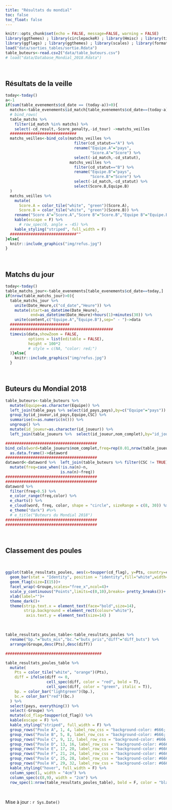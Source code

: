```yaml
---
title: "Résultats du mondial"
toc: false
toc_float: false
---
```


```r
knitr::opts_chunk$set(echo = FALSE, message=FALSE, warning = FALSE)
library(ggthemes) ; library(circlepackeR) ; library(Hmisc) ; library(tidyverse) ; library(echarts4r) ; library(magrittr) ; library(data.tree) ; library(flexdashboard) ; library(ggplot2) ;library(googleVis) ;
library(ggflags) ; library(ggthemes) ; library(scales) ; library(formattable) ; library(kableExtra) ; library(lubridate) ; library(timevis)
load("data/sorties_tables/sortie.Rdata")
table_buteurs<-read.csv2("data/table_buteurs.csv")
# load("data/Database_Mondial_2018.Rdata")
```

<br>

## Résultats de la veille

```r
today<-today()
a<-1
if(sum(table_evenements$cd_date == (today-a))>0){
  matchs<-table_evenements$id_match[table_evenements$cd_date==(today-a)]
  # bind_rows(
  table_matchs %>% 
    filter(id_match %in% matchs) %>% 
    select(-cd_result,-Score_penalty,-id_tour) ->matchs_veilles
  #############################
  matchs_veilles<-bind_cols(matchs_veilles %>% 
                              filter(cd_statut=="A") %>% 
                              rename("Equipe.A"="pays",
                                     "Score.A"="Score") %>% 
                              select(-id_match,-cd_statut),
                            matchs_veilles %>% 
                              filter(cd_statut=="B") %>% 
                              rename("Equipe.B"="pays",
                                     "Score.B"="Score") %>% 
                              select(-id_match,-cd_statut) %>% 
                              select(Score.B,Equipe.B)
  )
  matchs_veilles %>% 
    mutate(
      Score.A = color_tile("white", "green")(Score.A),
      Score.B = color_tile("white", "green")(Score.B)) %>% 
    rename("Score A"="Score.A","Score B"="Score.B","Equipe B"="Equipe.B","Equipe A"="Equipe.A") %>% 
    kable(escape = F) %>%
      # row_spec(0, angle = -45) %>% 
    kable_styling("striped", full_width = F)
  #############################""
}else{
  knitr::include_graphics("img/refus.jpg")
}
```

<br>

<!-- ## Joueur de la veille -->

<!-- Harry Kane (Angleterre) -->

<!-- ![Harry+kane](https://media0.giphy.com/media/t75ANdru6RWBJ6nwC0/giphy.gif?cid=e1bb72ff5b28d1c5634357386f05e1ca)   -->
<!-- <div style='font-size:50%'>([Source link](https://youtu.be/hOctLZf1kkE), accessed juin 03, 2018)</div>   -->

<!-- <br> -->

## Matchs du jour

```r
today<-today()
table_matchs_jour<-table_evenements[table_evenements$cd_date==today,]
if(nrow(table_matchs_jour)>0){
  table_matchs_jour %>%
    unite(Date_Heure,c("cd_date","Heure")) %>%
    mutate(start=as_datetime(Date_Heure),
           end=as_datetime(Date_Heure)+hours(1)+minutes(30)) %>%
    unite(content,c("Equipe.A","Equipe.B"),sep=" - ")->data
  ##########################
  #############################################
  timevis(data,showZoom = FALSE,
          options = list(editable = FALSE),
          height = 100*2
          # style = c(NA, "color: red;")
  )}else{
    knitr::include_graphics("img/refus.jpg")
  }
```

<br>

## Buteurs du Mondial 2018


```r
table_buteurs<-table_buteurs %>% 
  mutate(Equipe=as.character(Equipe)) %>% 
  left_join(table_pays %>% select(id_pays,pays),by=c("Equipe"="pays")) %>% 
  group_by(id_joueur,id_pays,Equipe,CSC) %>% 
  summarise(n=as.numeric(n())) %>% 
  ungroup() %>% 
  mutate(id_joueur=as.character(id_joueur)) %>% 
  left_join(table_joueurs %>%  select(id_joueur,nom_complet),by="id_joueur") 

########################################
bind_cols(word=table_joueurs$nom_complet,freq=rep(0.01,nrow(table_joueurs))) %>% 
  as.data.frame()->dataword
########################################
dataword<-dataword %>%  left_join(table_buteurs %>% filter(CSC != TRUE) %>% select(n, nom_complet,id_pays),by=c("word"="nom_complet")) %>%
  mutate(freq=case_when(!is.na(n)~n,
                        is.na(n)~freq))
########################################
########################################
dataword %>% 
  filter(freq>0.5) %>%  
  e_color_range(freq,color) %>% 
  e_charts() %>% 
  e_cloud(word, freq, color, shape = "circle", sizeRange = c(8, 30)) %>% 
  e_theme("dark") #%>% 
  # e_title("Buteurs du Mondial 2018")
########################################
########################################
```

<br>

## Classement des poules

<br>

```r
ggplot(table_resultats_poules, aes(x=toupper(cd_flag), y=Pts, country=cd_flag)) +
  geom_bar(stat = "Identity", position = "identity",fill="white",width=0.02)+
  geom_flag(size=I(15))+
  facet_wrap(~Groupe,scales="free_x",ncol=4)+
  scale_y_continuous("Points",limits=c(0,10),breaks= pretty_breaks())+ #limits=c(0,10)
  xlab(label="")+
  theme_dark()+
  theme(strip.text.x = element_text(face="bold",size=14),
        strip.background = element_rect(colour="white"),
         axis.text.y = element_text(size=14) )
```

<br>

```r
table_resultats_poules_table<-table_resultats_poules %>%
  rename("bp."="buts_mis","bc."="buts_pris","diff"="diff_buts") %>% 
  arrange(Groupe,desc(Pts),desc(diff))

##########################################

table_resultats_poules_table %>%
  mutate(
    Pts = color_tile("white", "orange")(Pts),
    diff = ifelse(diff <= 0,
                  cell_spec(diff, color = "red", bold = T),
                  cell_spec(diff, color = "green", italic = T)),
    bp. = color_bar("lightgreen")(bp.),
    bc.= color_bar("red")(bc.)
  ) %>%
  select(pays, everything()) %>%
  select(-Groupe) %>%
  mutate(cd_flag=toupper(cd_flag)) %>%
  kable(escape = F) %>%
  kable_styling("striped", full_width = F) %>%
  group_rows("Poule A", 1, 4, label_row_css = "background-color: #666; color: #fff;") %>%
  group_rows("Poule B", 5, 8, label_row_css = "background-color: #666; color: #fff;") %>%
  group_rows("Poule C", 9, 12, label_row_css = "background-color: #666; color: #fff;") %>%
  group_rows("Poule D", 13, 16, label_row_css = "background-color: #666; color: #fff;") %>%
  group_rows("Poule E", 17, 20, label_row_css = "background-color: #666; color: #fff;") %>%
  group_rows("Poule F", 21, 24, label_row_css = "background-color: #666; color: #fff;") %>%
  group_rows("Poule G", 25, 28, label_row_css = "background-color: #666; color: #fff;") %>%
  group_rows("Poule H", 29, 32, label_row_css = "background-color: #666; color: #fff;") %>%
  kable_styling("hover", full_width = F) %>%
  column_spec(1, width = "4cm") %>%
  column_spec(c(8,9), width = "2cm") %>%
  row_spec(1:nrow(table_resultats_poules_table), bold = F, color = "black",font_size = 15)
```

<br>


<!-- ## Tableau final -->

<!-- ```{r, graphique tableau final,results='asis', cache=TRUE, warning=FALSE,message=FALSE} -->
<!-- Org <- gvisOrgChart(Regions, -->
<!--                     options=list(width=600, height=250, -->
<!--                                  size='large', allowCollapse=TRUE)) -->
<!-- # plot(Org) -->
<!-- print(Org,"chart") -->
<!-- ``` -->


Mise à jour : `r Sys.Date()`
